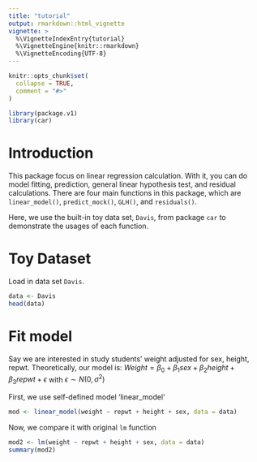 ```yaml
---
title: "tutorial"
output: rmarkdown::html_vignette
vignette: >
  %\VignetteIndexEntry{tutorial}
  %\VignetteEngine{knitr::rmarkdown}
  %\VignetteEncoding{UTF-8}
---
```


```r
knitr::opts_chunk$set(
  collapse = TRUE,
  comment = "#>"
)
```

```r
library(package.v1)
library(car)
```

# Introduction

This package focus on linear regression calculation. With it, you can do model fitting, prediction, general linear hypothesis test, and residual calculations. There are four main functions in this package, which are `linear_model()`, `predict_mock()`, `GLH()`, and `residuals()`.

Here, we use the built-in toy data set, `Davis`, from package `car` to demonstrate the usages of each function.

# Toy Dataset

Load in data set `Davis`.

```r
data <- Davis
head(data)
```

# Fit model

Say we are interested in study students' weight adjusted for sex, height, repwt. Theoretically, our model is: $Weight = \beta_0 + \beta_1sex + \beta_2height + \beta_3repwt + \epsilon$ with $\epsilon \sim N(0,\sigma^2)$

First, we use self-defined model 'linear_model'

```r
mod <- linear_model(weight ~ repwt + height + sex, data = data)
```

Now, we compare it with original `lm` function

```r
mod2 <- lm(weight ~ repwt + height + sex, data = data)
summary(mod2)
```








